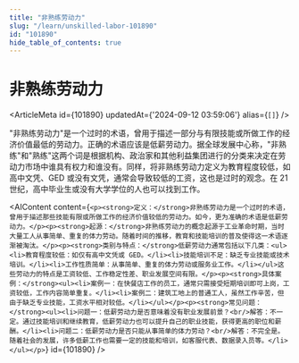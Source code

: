 ```yaml
---
title: "非熟练劳动力"
slug: "/learn/unskilled-labor-101890"
id: "101890"
hide_table_of_contents: true
---
```



# 非熟练劳动力

<ArticleMeta id={101890} updatedAt={'2024-09-12 03:59:06'} alias={`[]`} />
<div className='border-solid border-b border-t-0 my-4 border-[var(--ifm-color-gray-300)]' />

"非熟练劳动力"是一个过时的术语，曾用于描述一部分与有限技能或所做工作的经济价值最低的劳动力。正确的术语应该是低薪劳动力。据全球发展中心称，"非熟练"和"熟练"这两个词是根据机构、政治家和其他利益集团进行的分类来决定在劳动力市场中谁具有权力和谁没有。同样，将非熟练劳动力定义为教育程度较低，如高中文凭、GED 或没有文凭，通常会导致较低的工资，这也是过时的观念。在 21 世纪，高中毕业生或没有大学学位的人也可以找到工作。

<AIContent content={`<p><strong>定义：</strong>非熟练劳动力是一个过时的术语，曾用于描述那些技能有限或所做工作的经济价值较低的劳动力。如今，更为准确的术语是低薪劳动力。</p><p><strong>起源：</strong>非熟练劳动力的概念起源于工业革命时期，当时大量工人从事简单、重复的体力劳动。随着时间的推移，教育和技能培训的普及使得这一术语逐渐被淘汰。</p><p><strong>类别与特点：</strong>低薪劳动力通常包括以下几类：<ul><li>教育程度较低：如仅有高中文凭或 GED。</li><li>技能培训不足：缺乏专业技能或技术培训。</li><li>工作性质简单：从事简单、重复的体力劳动或服务业工作。</li></ul>这些劳动力的特点是工资较低、工作稳定性差、职业发展空间有限。</p><p><strong>具体案例：</strong><ul><li>案例一：在快餐店工作的员工，通常只需接受短期培训即可上岗，工资较低，工作内容简单重复。</li><li>案例二：建筑工地上的普通工人，虽然工作辛苦，但由于缺乏专业技能，工资水平相对较低。</li></ul></p><p><strong>常见问题：</strong><ul><li>问题一：低薪劳动力是否意味着没有职业发展前景？<br/>解答：不一定。通过技能培训和继续教育，低薪劳动力也可以提升自己的职业技能，获得更高的职位和薪酬。</li><li>问题二：低薪劳动力是否只能从事简单的体力劳动？<br/>解答：不完全是。随着社会的发展，许多低薪工作也需要一定的技能和培训，如客服代表、数据录入员等。</li></ul></p>`} id={101890} />
